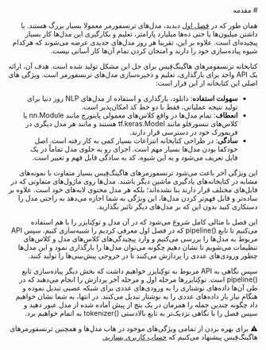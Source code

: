 
<div dir="rtl">
# مقدمه

همان طور که در [فصل اول](/course/chapter1) دیدید، مدل‌های ترنسفورمر معمولا بسیار بزرگ هستند. با داشتن میلیون‌ها یا حتی ده‌ها میلیارد پارامتر، تعلیم و بکارگیری این مدل‌ها کار بسیار پیچیده‌ای است. علاوه بر این،‌ تقریبا هر روز مدل‌های جدیدی عرضه می‌شوند که هرکدام شیوه پیاده‌سازی خود را دارند و امتحان کردن تمام آن‌ها کار آسانی نیست.

کتابخانه ترنسفومرهای هاگینگ‌فِیس برای حل این مشکل تولید شده است. هدف آن، ارائه یک API واحد برای بارگذاری، تعلیم و ذخیره‌سازی مدل‌های ترنسفورمر است. ویژگی های اصلی این کتابخانه از این قرار است:

- **سهولت استفاده**: دانلود، بارگذاری و استفاده از مدل‌های NLP روز دنیا برای تولید نتیجه عملیاتی، فقط با دو خط کد امکان‌پذیر است.
- **انعطاف**: تمام مدل‌ها در واقع کلاس‌های معمولی پایتورچ مانند nn.Module یا کلاس‌های تنسورفلو مانند tf.keras.Model هستند و مانند هر مدل دیگری در فریمورک خود در دسترسی قرار دارند.
- **سادگی**: در طراحی کتابخانه انتزاعات بسیار کمی به کار رفته‌ است. اصل خودکفا بودن مدل‌ها بسیار مهم است. اجرای رو به جلوی مدل تماماً در یک فایل تعریف می‌شود و به این شیوه، کد به سادگی قابل فهم و تغییر است.

این ویژگی آخر باعث می‌شود ترنسفورمرهای هاگینگ‌فِیس بسیار متفاوت با نمونه‌های مشابه در کتابخانه‌های یادگیری ماشین دیگر باشند. مدل‌ها روی ماژول‌های متفاوتی که در فایل‌های مختلف قرار دارند بنا نشده‌اند؛ بلکه هر مدل محتوی لایه‌های خود است. علاوه بر ساده‌تر و قابل فهم‌تر کردن مدل‌ها، این ویژگی به شما اجازه می‌دهد به راحتی مدل را دستکاری کنید بدون این که بر مدل‌های دیگر تاثیر بگذارید.

این فصل با مثالی کامل شروع می‌شود که در آن مدل و توکِنایزر را با هم استفاده می‌کنیم تا تابع <span dir="ltr">pipeline()</span> که در فصل اول معرفی کردیم را شبیه‌سازی کنیم. سپس API مربوط به مدل‌ها را بررسی می‌کنیم و وارد پیچیدگی‌های کلاس‌های مدل و کلاس‌های تنظیمات می‌شویم تا نشان دهیم چگونه می‌توان مدل‌ها را بارگذاری نمود و این مدل‌ها چطور ورودی‌های عددی را پردازش می‌کنند تا در خروجی پیش‌بینی‌ها را تولید کنند.

سپس نگاهی به API مربوط به توکِنایزر خواهیم داشت که بخش دیگر پیاده‌سازی تابع <span dir="ltr">pipeline()</span> است. توکِنایزرها مرحله اول و مرحله آخر پردازش را انجام می‌دهند که در طی آن‌ها داده‌های نوشتاری را به ورودی‌های عددی برای شبکه عصبی تبدیل نموده و هنگام نیاز باز داده‌های عددی را به نوشتار تبدیل می‌کنند. در انتها، به شما نشان خواهیم داد چگونه چندین جمله را همزمان در یک بتچ از پیش آماده شده از مدل عبور دهید و سپس فصل را با نگاهی نزدیک‌تر به تابع بالادستی <span dir="ltr">tokenizer()</span> به اتمام خواهیم برد.

<Tip>

⚠️ برای بهره بردن از تمامی ویژگی‌های موجود در هاب مدل‌ها و همچنین ترنسفورمرهای هاگینگ‌فِیس پیشنهاد می‌کنیم که <a href="https://huggingface.co/join"> حساب کاربری بسازید.</a>

</Tip>

</div>
